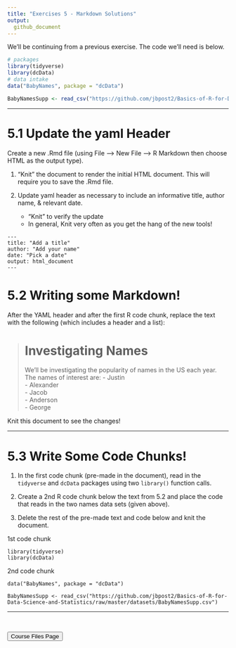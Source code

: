 ```yaml
---
title: "Exercises 5 - Markdown Solutions"
output:
  github_document
---
```


We'll be continuing from a previous exercise.  The code we'll need is below.  

```r
# packages
library(tidyverse)  
library(dcData)     
# data intake
data("BabyNames", package = "dcData")

BabyNamesSupp <- read_csv("https://github.com/jbpost2/Basics-of-R-for-Data-Science-and-Statistics/raw/master/datasets/BabyNamesSupp.csv")
```

<hr> 

# 5.1 Update the yaml Header

Create a new .Rmd file (using File --> New File --> R Markdown then choose HTML as the output type).  

1. "Knit" the document to render the initial HTML document.  This will require you to save the .Rmd file.  

2. Update yaml header as necessary to include an informative title, author name, & relevant date.  
    - "Knit" to verify the update
    - In general, Knit very often as you get the hang of the new tools!

````
---
title: "Add a title"
author: "Add your name"
date: "Pick a date"
output: html_document
---
````


# 5.2 Writing some Markdown!

After the YAML header and after the first R code chunk, replace the text with the following (which includes a header and a list):  

> # Investigating Names  
We'll be investigating the popularity of names in the US each year. The names of interest are:
- Justin  
- Alexander  
- Jacob  
- Anderson  
- George  

Knit this document to see the changes!  

<hr> 

# 5.3 Write Some Code Chunks!

1. In the first code chunk (pre-made in the document), read in the `tidyverse` and `dcData` packages using two `library()` function calls.

2. Create a 2nd R code chunk below the text from 5.2 and place the code that reads in the two names data sets (given above).

3. Delete the rest of the pre-made text and code below and knit the document.

1st code chunk
```
library(tidyverse)
library(dcData)
```

2nd code chunk
```
data("BabyNames", package = "dcData")

BabyNamesSupp <- read_csv("https://github.com/jbpost2/Basics-of-R-for-Data-Science-and-Statistics/raw/master/datasets/BabyNamesSupp.csv")
```

<hr> 

<br>

<a href = "https://jbpost2.github.io/Basics-of-R-for-Data-Science-and-Statistics/CourseFiles.html"><button type="button">Course Files Page</button></a>
